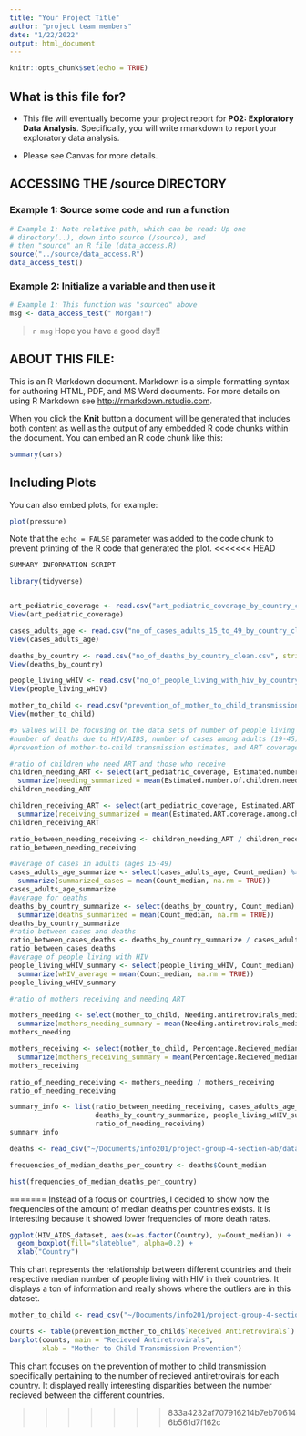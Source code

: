 ```yaml
---
title: "Your Project Title"
author: "project team members"
date: "1/22/2022"
output: html_document
---
```


```r
knitr::opts_chunk$set(echo = TRUE)
```

## What is this file for?

* This file will eventually become your project report for **P02: Exploratory Data Analysis**. Specifically, you will write rmarkdown to report your exploratory data analysis.

* Please see Canvas for more details.

## ACCESSING THE /source DIRECTORY
### Example 1: Source some code and run a function
```r
# Example 1: Note relative path, which can be read: Up one
# directory(..), down into source (/source), and 
# then "source" an R file (data_access.R)
source("../source/data_access.R")
data_access_test()
```

### Example 2: Initialize a variable and then use it
```r
# Example 1: This function was "sourced" above
msg <- data_access_test(" Morgan!")
```

> `r msg` Hope you have a good day!! 

## ABOUT THIS FILE: 

This is an R Markdown document. Markdown is a simple formatting syntax for authoring HTML, PDF, and MS Word documents. For more details on using R Markdown see <http://rmarkdown.rstudio.com>.

When you click the **Knit** button a document will be generated that includes both content as well as the output of any embedded R code chunks within the document. You can embed an R code chunk like this:

```r
summary(cars)
```

## Including Plots

You can also embed plots, for example:

```r
plot(pressure)
```

Note that the `echo = FALSE` parameter was added to the code chunk to prevent printing of the R code that generated the plot.
<<<<<<< HEAD

```r
SUMMARY INFORMATION SCRIPT

library(tidyverse)


art_pediatric_coverage <- read.csv("art_pediatric_coverage_by_country_clean.csv", stringsAsFactors = FALSE)
View(art_pediatric_coverage)

cases_adults_age <- read.csv("no_of_cases_adults_15_to_49_by_country_clean (2).csv", stringsAsFactors = FALSE)
View(cases_adults_age)

deaths_by_country <- read.csv("no_of_deaths_by_country_clean.csv", stringsAsFactors = FALSE)
View(deaths_by_country)

people_living_wHIV <- read.csv("no_of_people_living_with_hiv_by_country_clean (3).csv", stringsAsFactors = FALSE)
View(people_living_wHIV)

mother_to_child <- read.csv("prevention_of_mother_to_child_transmission_by_country_clean (2).csv", stringsAsFactors = FALSE)
View(mother_to_child)

#5 values will be focusing on the data sets of number of people living with HIV/AIDS,
#number of deaths due to HIV/AIDS, number of cases among adults (19-45), 
#prevention of mother-to-child transmission estimates, and ART coverage among children estimates.

#ratio of children who need ART and those who receive
children_needing_ART <- select(art_pediatric_coverage, Estimated.number.of.children.needing.ART.based.on.WHO.methods_median) %>% 
  summarize(needing_summarized = mean(Estimated.number.of.children.needing.ART.based.on.WHO.methods_median, na.rm = TRUE))
children_needing_ART

children_receiving_ART <- select(art_pediatric_coverage, Estimated.ART.coverage.among.children...._median) %>% 
  summarize(receiving_summarized = mean(Estimated.ART.coverage.among.children...._median, na.rm = TRUE))
children_receiving_ART

ratio_between_needing_receiving <- children_needing_ART / children_receiving_ART
ratio_between_needing_receiving

#average of cases in adults (ages 15-49)
cases_adults_age_summarize <- select(cases_adults_age, Count_median) %>%
  summarize(summarized_cases = mean(Count_median, na.rm = TRUE))  
cases_adults_age_summarize
#average for deaths
deaths_by_country_summarize <- select(deaths_by_country, Count_median) %>% 
  summarize(deaths_summarized = mean(Count_median, na.rm = TRUE))
deaths_by_country_summarize
#ratio between cases and deaths 
ratio_between_cases_deaths <- deaths_by_country_summarize / cases_adults_age_summarize
ratio_between_cases_deaths
#average of people living with HIV
people_living_wHIV_summary <- select(people_living_wHIV, Count_median) %>% 
  summarize(wHIV_average = mean(Count_median, na.rm = TRUE))
people_living_wHIV_summary

#ratio of mothers receiving and needing ART

mothers_needing <- select(mother_to_child, Needing.antiretrovirals_median) %>%
  summarize(mothers_needing_summary = mean(Needing.antiretrovirals_median, na.rm = TRUE))
mothers_needing

mothers_receiving <- select(mother_to_child, Percentage.Recieved_median) %>% 
  summarize(mothers_receiving_summary = mean(Percentage.Recieved_median, na.rm = TRUE))
mothers_receiving

ratio_of_needing_receiving <- mothers_needing / mothers_receiving
ratio_of_needing_receiving

summary_info <- list(ratio_between_needing_receiving, cases_adults_age_summarize,
                     deaths_by_country_summarize, people_living_wHIV_summary,
                     ratio_of_needing_receiving)
summary_info

```

```r
deaths <- read_csv("~/Documents/info201/project-group-4-section-ab/data/no_of_deaths_by_country_clean.csv")

frequencies_of_median_deaths_per_country <- deaths$Count_median

hist(frequencies_of_median_deaths_per_country)

```
=======
Instead of a focus on countries, I decided to show how the frequencies of the amount of median deaths per countries exists. It is interesting because it showed lower frequencies of more death rates.

```r
ggplot(HIV_AIDS_dataset, aes(x=as.factor(Country), y=Count_median)) + 
  geom_boxplot(fill="slateblue", alpha=0.2) + 
  xlab("Country")
```
This chart represents the relationship between different countries and their respective median number of people living with HIV in their countries. It displays a ton of information and really shows where the outliers are in this dataset.

```r
mother_to_child <- read_csv("~/Documents/info201/project-group-4-section-ab/data/prevention_mother_to_child.csv")

counts <- table(prevention_mother_to_child$`Received Antiretrovirals`)
barplot(counts, main = "Recieved Antiretrovirals",
        xlab = "Mother to Child Transmission Prevention")

```

This chart focuses on the prevention of mother to child transmission specifically pertaining to the number of recieved antiretrovirals for each country. It displayed really interesting disparities between the number recieved between the different countries.

>>>>>>> 833a4232af707916214b7eb706146b561d7f162c
